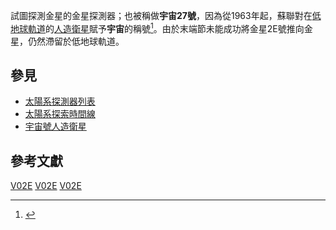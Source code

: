 {{Infobox spacecraft
| Name                   = 宇宙27號/金星2E號
| Image                  = 
| Caption                = 宇宙27號/金星2E號
| Organization           = {{USSR}}
| Major_Contractors      = [[設計局|NPO Almaz,Vitaly Shabanov設計局]]
| Bus                    = 金星2E號
| Mission_Type           = 
| Launch Date            = 1964年3月27日
| Carrier_Rocket         = [[閃電號運載火箭|閃電號運載火箭]]
| Flight Number          = {{nowrap|serial number|s/n }}
| Launch_Site            = [[白寇奴爾太空發射場|白寇奴爾太空發射場]][[加加林启航处|加加林启航处]]
| Decay                  = 
| COSPAR_ID              = 1964-014A
| Orbit_regime           = [[低地球軌道|低地球軌道]] (實際)<br/>[[高橢圓軌道|高橢圓軌道]] (預定)
| Mass                   = 
| Periapsis              = 
| Apoapsis               = 
| Inclination            = 
| Period                 = 
}}
試圖探測金星的金星探測器；也被稱做'''宇宙27號'''，因為從1963年起，蘇聯對在[[低地球軌道|低地球軌道]]的[[人造衛星|人造衛星]]賦予'''宇宙'''的稱號<ref>{{Cite web |url=http://nssdc.gsfc.nasa.gov/nmc/spacecraftDisplay.do?id=1963-044A |title=存档副本 |accessdate=2011-10-11 |archive-date=2011-06-29 |archive-url=https://web.archive.org/web/20110629033318/http://nssdc.gsfc.nasa.gov/nmc/spacecraftDisplay.do?id=1963-044A |dead-url=no }}</ref>。由於末端節未能成功將金星2E號推向金星，仍然滯留於低地球軌道。

==參見==
*[[太陽系探測器列表|太陽系探測器列表]]
*[[太陽系探索時間線|太陽系探索時間線]]
*[[宇宙號人造衛星|宇宙號人造衛星]]
==參考文獻==
{{reflist}}
{{太空飛行器小作品}}

{{金星計畫}}
{{金星任務}}

[[Category:金星|V02E]]
[[Category:金星探測器|V02E]]
[[Category:探测器|V02E]]